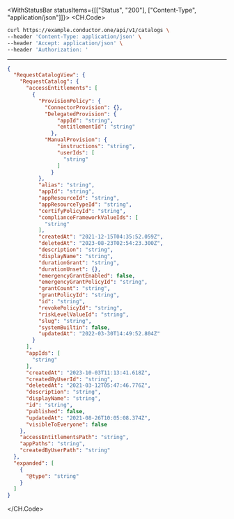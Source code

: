 

<WithStatusBar statusItems={[["Status", "200"], ["Content-Type", "application/json"]]}>
  <CH.Code>
  ```bash Example Request
  curl https://example.conductor.one/api/v1/catalogs \
--header 'Content-Type: application/json' \
--header 'Accept: application/json' \
--header 'Authorization: '
  ```
  ---

  ```json Example Response
  {
    "RequestCatalogView": {
      "RequestCatalog": {
        "accessEntitlements": [
          {
            "ProvisionPolicy": {
              "ConnectorProvision": {},
              "DelegatedProvision": {
                  "appId": "string",
                  "entitlementId": "string"
                },
              "ManualProvision": {
                  "instructions": "string",
                  "userIds": [
                    "string"
                  ]
                }
            },
            "alias": "string",
            "appId": "string",
            "appResourceId": "string",
            "appResourceTypeId": "string",
            "certifyPolicyId": "string",
            "complianceFrameworkValueIds": [
              "string"
            ],
            "createdAt": "2021-12-15T04:35:52.059Z",
            "deletedAt": "2023-08-23T02:54:23.300Z",
            "description": "string",
            "displayName": "string",
            "durationGrant": "string",
            "durationUnset": {},
            "emergencyGrantEnabled": false,
            "emergencyGrantPolicyId": "string",
            "grantCount": "string",
            "grantPolicyId": "string",
            "id": "string",
            "revokePolicyId": "string",
            "riskLevelValueId": "string",
            "slug": "string",
            "systemBuiltin": false,
            "updatedAt": "2022-03-30T14:49:52.804Z"
          }
        ],
        "appIds": [
          "string"
        ],
        "createdAt": "2023-10-03T11:13:41.618Z",
        "createdByUserId": "string",
        "deletedAt": "2021-03-12T05:47:46.776Z",
        "description": "string",
        "displayName": "string",
        "id": "string",
        "published": false,
        "updatedAt": "2021-08-26T10:05:08.374Z",
        "visibleToEveryone": false
      },
      "accessEntitlementsPath": "string",
      "appPaths": "string",
      "createdByUserPath": "string"
    },
    "expanded": [
      {
        "@type": "string"
      }
    ]
  }
  ```
  </CH.Code>
</WithStatusBar>
